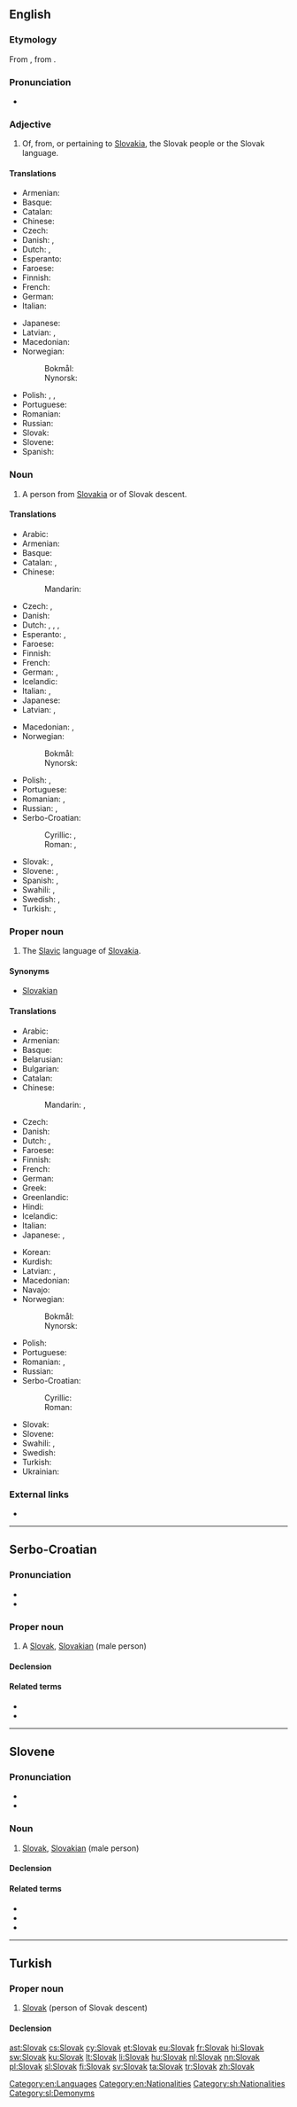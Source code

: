 {{also|slovak|Slovák}}
==English==
{{interwiktionary|code=sk}}
{{wikipedia}}

===Etymology===
From {{etyl|sk|en}} {{term|lang=sk|Slovák||Slovak}}, from {{term|lang=sk|slovo||word}}.

===Pronunciation===
* {{audio|En-us-Slovak.ogg|Audio (US)}}

===Adjective===
{{en-adj|-}}

# Of, from, or pertaining to [[Slovakia]], the Slovak people or the Slovak language.

====Translations====
{{trans-top|of Slovakia or its language}}
* Armenian: {{t-|hy|սլովակական|tr=slovakakan|sc=Armn}}
* Basque: {{t-|eu|eslovakiar}}
* Catalan: {{t-|ca|eslovac}}
* Chinese: {{t|cmn|斯洛伐克的|tr=Sīluòfákè de|sc=Hani}}
* Czech: {{t+|cs|slovenský|m}}
* Danish: {{t-|da|slovakisk|c}}, {{t-|da|slovakiskt|n}}
* Dutch: {{t+|nl|Slowaaks}}, {{t+|nl|Slovaaks}}
* Esperanto: {{t-|eo|slovaka}}
* Faroese: {{t-|fo|slovakskur}}
* Finnish: {{t+|fi|slovakialainen}}
* French: {{t+|fr|slovaque|m|f}}
* German: {{t+|de|slowakisch}}
* Italian: {{t+|it|slovacco}}
{{trans-mid}}
* Japanese: {{t-|ja|スロヴァキアの|tr=Surovakia no|sc=Jpan}}
* Latvian: {{t-|lv|slovāku}}, {{t-|lv|slovākisks}}
* Macedonian: {{t-|mk|словачки|m|tr=slóvački|sc=Cyrl}}
* Norwegian:
*: Bokmål: {{t+|nb|slovakisk}}
*: Nynorsk: {{t+|nn|slovakisk}}
* Polish: {{t+|pl|słowacki}}, {{t-|pl|słowaccy|p|m}}, {{t-|pl|słowackie|p|f}}
* Portuguese: {{t+|pt|eslovaco|m}}
* Romanian: {{t-|ro|slovac}}
* Russian: {{t+|ru|словацкий|tr=slováckij|sc=Cyrl}}
* Slovak: {{t-|sk|slovenský}}
* Slovene: {{t+|sl|slovaški|alt=slováški}}
* Spanish: {{t+|es|eslovaco|m}}
{{trans-bottom}}

===Noun===
{{en-noun}}

# A person from [[Slovakia]] or of Slovak descent.

====Translations====
{{trans-top|native of Slovakia}}
* Arabic: {{t-|ar|سلوفاكي|tr=slufaakiy|sc=Arab}}
* Armenian: {{t-|hy|սլովակ|tr=slovak|sc=Armn}}
* Basque: {{t-|eu|eslovakiar}}
* Catalan: {{t-|ca|eslovac|m}}, {{t-|ca|eslovaca|f}}
* Chinese:
*: Mandarin: {{t|cmn|斯洛伐克人|tr=Sīluòfákè-rén|sc=Hani}}
* Czech: {{t+|cs|Slovák|m}}, {{t+|cs|Slovenka|f}}
* Danish: {{t-|da|slovak|c}}
* Dutch: {{t+|nl|Slowaak|m}}, {{t+|nl|Slovaak|m}}, {{t+|nl|Slowaakse|f}}, {{t+|nl|Slovaakse|f}}
* Esperanto: {{t-|eo|slovako}}, {{t-|eo|slovakino}}
* Faroese: {{t-|fo|slovaki|m}}
* Finnish: {{t+|fi|slovakki}}
* French: {{t+|fr|Slovaque|m|f}}
* German: {{t+|de|Slowake|m}}, {{t+|de|Slowakin|f}}
* Icelandic: {{t-|is|Slóvaki|m}}
* Italian: {{t+|it|slovacco|m}}, {{t+|it|slovacca|f}}
* Japanese: {{t-|ja|スロヴァキア人|tr=Surovakia-jin}}
* Latvian: {{t-|lv|slovāks|m}}, {{t-|lv|slovākiete|f}}
{{trans-mid}}
* Macedonian: {{t-|mk|Словак|m|tr=Slóvak|sc=Cyrl}}, {{t+|mk|Словачка|f|tr=Slóvačka|sc=Cyrl}}
* Norwegian:
*: Bokmål: {{t-|nb|slovak|m}}
*: Nynorsk: {{t+|nn|slovak|m}}
* Polish: {{t+|pl|Słowak|m}}, {{t+|pl|Słowaczka|f}}
* Portuguese: {{t+|pt|eslovaco|m}}
* Romanian: {{t-|ro|slovac|m}}, {{t-|ro|slovacă|f}}
* Russian: {{t+|ru|словак|m|tr=slovák|sc=Cyrl}}, {{t+|ru|словачка|f|tr=slováčka|sc=Cyrl}}
* Serbo-Croatian:
*: Cyrillic:  {{t-|sh|Словак|m|sc=Cyrl}}, {{t-|sh|Словакиња|f|sc=Cyrl}}
*: Roman: {{t-|sh|Slovak|m}}, {{t-|sh|Slovakinja|f}}
* Slovak: {{t-|sk|Slovák|m}}, {{t-|sk|Slovenka|f}}
* Slovene: {{t+|sl|Slovak|alt=Slovák|m}}, {{t-|sl|Slovakinja|alt=Slovákinja|f}}
* Spanish: {{t+|es|eslovaco|m}}, {{t-|es|eslovaca|f}}
* Swahili: {{t-|sw|Mslovakia}}, {{t+|sw|Mslovaki}}
* Swedish: {{t+|sv|slovak|m}}, {{t+|sv|slovakiska|f}}
* Turkish: {{t+|tr|Slovak}}, {{t+|tr|Slovakyalı}}
{{trans-bottom}}

===Proper noun===
{{en-noun|-}}

# The [[Slavic]] language of [[Slovakia]].

====Synonyms====
* [[Slovakian]]

====Translations====
{{trans-top|language of Slovakia}}
* Arabic: {{t+|ar|سلوفاكية|f|tr=slufakíyya|sc=Arab}}
* Armenian: {{t-|hy|սլովակերեն|tr=slovakeren|sc=Armn}}
* Basque: {{t+|eu|eslovakiera}}
* Belarusian: {{t-|be|славацкая|f|tr=slaváckaja|sc=Cyrl}}
* Bulgarian: {{t-|bg|словашки|m|tr=slovaški|sc=Cyrl}}
* Catalan: {{t-|ca|eslovac|m}}
* Chinese:
*: Mandarin: {{t|cmn|斯洛伐克語|sc=Hani}}, {{t|cmn|斯洛伐克语|tr=Sīluòfákè-yǔ|sc=Hani}}
* Czech: {{t+|cs|slovenština}}
* Danish: {{t-|da|slovakisk|n}}
* Dutch: {{t+|nl|Slowaaks|n}}, {{t+|nl|Slovaaks|n}}
* Faroese: {{t-|fo|slovakskt|n}}
* Finnish: {{t+|fi|slovakki}}
* French: {{t+|fr|slovaque|m}}
* German: {{t+|de|Slowakisch|n}}
* Greek: {{t-|el|σλοβάκικα|n-p|tr=slovákika}}
* Greenlandic: {{t-|kl|Slovakimiusut}}
* Hindi: {{t-|hi|स्लोवाक्|tr=slovāk|sc=Deva}}
* Icelandic: {{t+|is|slóvakíska|f}}
* Italian: {{t+|it|slovacco|m}}
* Japanese: {{t+|ja|スロバキア語|tr=Surobakia-go}}, {{t+|ja|スロヴァキア語|tr=Surovakia-go}}
{{trans-mid}}
* Korean: {{t+|ko|슬로바키아어|tr=Seullobakia-eo|sc=Hang}}
* Kurdish: {{t+|ku|slovakî}}
* Latvian: {{t-|lv|slovāku valoda|f}}, {{t-|lv|slovāku}}
* Macedonian: {{t-|mk|словачки|m|tr=slóvački|sc=Cyrl}}
* Navajo: {{tø|nv|Słóbaʼ bizaad}}
* Norwegian:
*: Bokmål: {{t+|nb|slovakisk|m}}
*: Nynorsk: {{t+|nn|slovakisk|m}}
* Polish: {{t+|pl|słowacki|m}}
* Portuguese: {{t+|pt|eslovaco|m}}
* Romanian: {{t-|ro|limba slovacă}}, {{t-|ro|slovacă}}
* Russian: {{t+|ru|словацкий|m|tr=slováckij|sc=Cyrl}}
* Serbo-Croatian:
*: Cyrillic: {{t-|sh|словачки|m|sc=Cyrl}}
*: Roman: {{t-|sh|slovački|m}}
* Slovak: {{t+|sk|slovenčina}}
* Slovene: {{t+|sl|slovaščina|alt=slováščina|f}}
* Swahili: {{t-|sw|Kislovakia}}, {{t-|sw|Kislovaki}}
* Swedish: {{t+|sv|slovakiska}}
* Turkish: {{t+|tr|Slovakça}}
* Ukrainian: {{t+|uk|словацька|f|tr=slovác'ka|sc=Cyrl}}
{{trans-bottom}}

===External links===
* {{ISO 639|link=Ethnologue|1code=sk|code=slk}}

[[Category:en:Languages]]
[[Category:en:Nationalities]]

----

==Serbo-Croatian==

===Pronunciation===
* {{IPA|/slǒʋaːk/|lang=sh}}
* {{hyphenation|Slo|vak}}

===Proper noun===
{{sh-proper noun|g=m|head=Slòvāk|r|Словак|Сло̀ва̄к}}

# A [[#English|Slovak]], [[Slovakian]] (male person)

====Declension====
{{sh-decl-noun
|Slòvāk|Slováci
|Slovaka|Slovaka
|Slovaku|Slovacima
|Slovaka|Slovake
|Slovače|Slovaci
|Slovaku|Slovacima
|Slovakom|Slovacima
}}

====Related terms====
* {{l|sh|Slovakinja|Slovàkinja}}
* {{l|sh|Slovačka|Slòvāčkā}}

[[Category:sh:Nationalities]]

----

==Slovene==

===Pronunciation===
* {{IPA|lang=sl|/slɔˈʋàːk/}}
* {{sl-tonal|slovák}}

===Noun===
{{sl-noun|head=Slovák|ma|f=Slovakinja}}

# [[#English|Slovak]], [[Slovakian]] (male person)

====Declension====
{{sl-decl-noun-m|Slovak|a=1}}

====Related terms====
* {{l|sl|Slovaška|Slováška}}
* {{l|sl|slovaški|slováški}}
* {{l|sl|slovaščina|slováščina}}

[[Category:sl:Demonyms]]

----

==Turkish==

===Proper noun===
{{head|tr|proper noun}}

# [[#English|Slovak]] (person of Slovak descent)

====Declension====
{{tr-decl-noun|Slovak|Slovaklar|Slovakı|Slovakları|Slovaka|Slovaklara|Slovakta|Slovaklarda|Slovaktan|Slovaklardan|Slovakın|Slovakarın}}

[[ast:Slovak]]
[[cs:Slovak]]
[[cy:Slovak]]
[[et:Slovak]]
[[eu:Slovak]]
[[fr:Slovak]]
[[hi:Slovak]]
[[sw:Slovak]]
[[ku:Slovak]]
[[lt:Slovak]]
[[li:Slovak]]
[[hu:Slovak]]
[[nl:Slovak]]
[[nn:Slovak]]
[[pl:Slovak]]
[[sl:Slovak]]
[[fi:Slovak]]
[[sv:Slovak]]
[[ta:Slovak]]
[[tr:Slovak]]
[[zh:Slovak]]